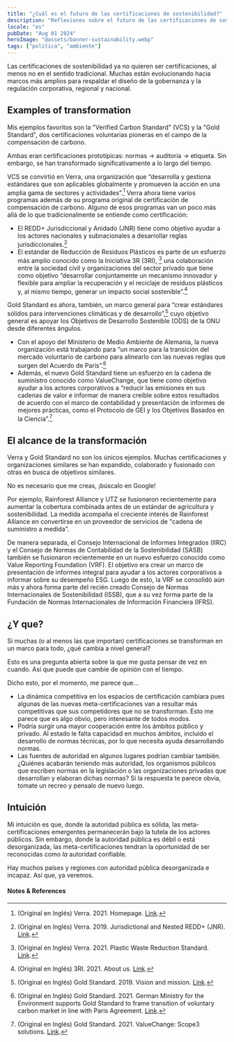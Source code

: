 ```yaml
---
title: "¿Cuál es el futuro de las certificaciones de sostenibilidad?"
description: "Reflexiones sobre el futuro de las certificaciones de sostenibilidad y la autoridad privada"
locale: "es"
pubDate: "Aug 01 2024"
heroImage: "@assets/banner-sustainability.webp"
tags: ["politica", "ambiente"]
---
```


Las certificaciones de sostenibilidad ya no quieren ser certificaciones, al menos no en el sentido tradicional. Muchas están evolucionando hacia marcos más amplios para respaldar el diseño de la gobernanza y la regulación corporativa, regional y nacional.

## Examples of transformation
Mis ejemplos favoritos son la "Verified Carbon Standard" (VCS) y la "Gold Standard", dos certificaciones voluntarias pioneras en el campo de la compensación de carbono.

Ambas eran certificaciones prototípicas: normas -> auditoría -> etiqueta. Sin embargo, se han transformado significativamente a lo largo del tiempo.

VCS se convirtió en Verra, una organización que “desarrolla y gestiona estándares que son aplicables globalmente y promueven la acción en una amplia gama de sectores y actividades”.[^1] Verra ahora tiene varios programas además de su programa original de certificación de compensación de carbono. Alguno de esos programas van un poco más allá de lo que tradicionalmente se entiende como certificación:
- El REDD+ Jurisdiccional y Anidado (JNR) tiene como objetivo ayudar a los actores nacionales y subnacionales a desarrollar reglas jurisdiccionales.[^2]
- El estándar de Reducción de Residuos Plásticos es parte de un esfuerzo más amplio conocido como la Iniciativa 3R (3RI), [^3] una colaboración entre la sociedad civil y organizaciones del sector privado que tiene como objetivo “desarrollar conjuntamente un mecanismo innovador y flexible para ampliar la recuperación y el reciclaje de residuos plásticos y, al mismo tiempo, generar un impacto social sostenible”.[^4]

Gold Standard es ahora, también, un marco general para “crear estándares sólidos para intervenciones climáticas y de desarrollo”,[^5] cuyo objetivo general es apoyar los Objetivos de Desarrollo Sostenible (ODS) de la ONU desde diferentes ángulos.
- Con el apoyo del Ministerio de Medio Ambiente de Alemania, la nueva organización está trabajando para “un marco para la transición del mercado voluntario de carbono para alinearlo con las nuevas reglas que surgen del Acuerdo de París”.[^6]
- Además, el nuevo Gold Standard tiene un esfuerzo en la cadena de suministro conocido como ValueChange, que tiene como objetivo ayudar a los actores corporativos a “reducir las emisiones en sus cadenas de valor e informar de manera creíble sobre estos resultados de acuerdo con el marco de contabilidad y presentación de informes de mejores prácticas, como el Protocolo de GEI y los Objetivos Basados ​​en la Ciencia”.[^7]

## El alcance de la transformación
Verra y Gold Standard no son los únicos ejemplos. Muchas certificaciones y organizaciones similares se han expandido, colaborado y fusionado con otras en busca de objetivos similares.

No es necesario que me creas, ¡búscalo en Google!

Por ejemplo, Rainforest Alliance y UTZ se fusionaron recientemente para aumentar la cobertura combinada antes de un estándar de agricultura y sostenibilidad. La medida acompaña el creciente interés de Rainforest Alliance en convertirse en un proveedor de servicios de "cadena de suministro a medida".

De manera separada, el Consejo Internacional de Informes Integrados (IIRC) y el Consejo de Normas de Contabilidad de la Sostenibilidad (SASB) también se fusionaron recientemente en un nuevo esfuerzo conocido como Value Reporting Foundation (VRF). El objetivo era crear un marco de presentación de informes integral para ayudar a los actores corporativos a informar sobre su desempeño ESG. Luego de esto, la VRF se consolidó aún más y ahora forma parte del recién creado Consejo de Normas Internacionales de Sostenibilidad (ISSB), que a su vez forma parte de la Fundación de Normas Internacionales de Información Financiera (IFRS).

## ¿Y que?
Si muchas (o al menos las que importan) certificaciones se transforman en un marco para todo, ¿qué cambia a nivel general?

Esto es una pregunta abierta sobre la que me gusta pensar de vez en cuando. Así que puede que cambie de opinión con el tiempo. 

Dicho esto, por el momento, me parece que...
- La dinámica competitiva en los espacios de certificación cambiara pues algunas de las nuevas meta-certificaciones van a resultar más competitivas que sus competidores que no se transforman. Esto me parece que es algo obvio, pero interesante de todos modos.
- Podría surgir una mayor cooperación entre los ámbitos público y privado. Al estado le falta capacidad en muchos ámbitos, incluido el desarrollo de normas técnicas, por lo que necesita ayuda desarrollando normas.
- Las fuentes de autoridad en algunos lugares podrían cambiar también. ¿Quiénes acabarán teniendo más autoridad, los organismos públicos que escriben normas en la legislación o las organizaciones privadas que desarrollan y elaboran dichas normas? Si la respuesta te parece obvia, tomate un recreo y pensalo de nuevo luego.

## Intuición
Mi intuición es que, donde la autoridad pública es sólida, las meta-certificaciones emergentes permanecerán bajo la tutela de los actores públicos. Sin embargo, donde la autoridad pública es débil o está desorganizada, las meta-certificaciones tendran la oportunidad de ser reconocidas como *la* autoridad confiable.

Hay muchos países y regiones con autoridad pública desorganizada e incapaz. Así que, ya veremos.


#### Notes & References
[^1]: (Original en Inglés) Verra. 2021. Homepage. <a href="https://verra.org/" target="_blank">Link</a>.
[^2]: (Original en Inglés) Verra. 2019. Jurisdictional and Nested REDD+ (JNR). <a href="https://verra.org/project/jurisdictional-and-nested-redd-framework/" target="_blank">Link</a>.
[^3]: (Original en Inglés) Verra. 2021. Plastic Waste Reduction Standard. <a href="https://verra.org/project/plastic-program/" target="_blank">Link</a>.
[^4]: (Original en Inglés) 3RI. 2021. About us. <a href="https://www.3rinitiative.org/about" target="_blank">Link</a>.
[^5]: (Original en Inglés) Gold Standard. 2019. Vision and mission. <a href="https://www.goldstandard.org/about-us/vision-and-mission" target="_blank">Link</a>.
[^6]: (Original en Inglés) Gold Standard. 2021. German Ministry for the Environment supports Gold Standard to frame transition of voluntary carbon market in line with Paris Agreement. <a href="https://www.goldstandard.org/blog-item/german-ministry-environment-supports-gold-standard-frame-transition-voluntary-carbon" target="_blank">Link</a>.
[^7]: (Original en Inglés) Gold Standard. 2021. ValueChange: Scope3 solutions. <a href="https://www.goldstandard.org/our-story/valuechange-scope3-solutions" target="_blank">Link</a>.